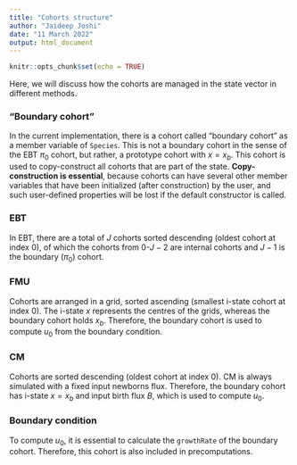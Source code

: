 ```yaml
---
title: "Cohorts structure"
author: "Jaideep Joshi"
date: "11 March 2022"
output: html_document
---
```

  
```r
knitr::opts_chunk$set(echo = TRUE)
```


Here, we will discuss how the cohorts are managed in the state vector in different methods.

### "Boundary cohort"

In the current implementation, there is a cohort called "boundary cohort" as a member variable of `Species`. This is not a boundary cohort in the sense of the EBT $\pi_0$ cohort, but rather, a prototype cohort with $x = x_b$. This cohort is used to copy-construct all cohorts that are part of the state. **Copy-construction is essential**, because cohorts can have several other member variables that have been initialized (after construction) by the user, and such user-defined properties will be lost if the default constructor is called.   

### EBT

In EBT, there are a total of $J$ cohorts sorted descending (oldest cohort at index $0$), of which the cohorts from $0$-$J-2$ are internal cohorts and $J-1$ is the boundary ($\pi_0$) cohort.


### FMU

Cohorts are arranged in a grid, sorted ascending (smallest i-state cohort at index $0$). The i-state $x$ represents the centres of the grids, whereas the boundary cohort holds $x_b$. Therefore, the boundary cohort is used to compute $u_0$ from the boundary condition.

### CM

Cohorts are sorted descending (oldest cohort at index $0$). CM is always simulated with a fixed input newborns flux. Therefore, the boundary cohort has i-state $x = x_b$ and input birth flux $B$, which is used to compute $u_0$.

### Boundary condition

To compute $u_0$, it is essential to calculate the `growthRate` of the boundary cohort. Therefore, this cohort is also included in precomputations. 
